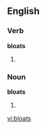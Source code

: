 ==English==

===Verb===
'''bloats'''

# {{third-person singular of|[[bloat]]}}


===Noun===
'''bloats'''
# {{plural of|[[bloat]]}}

[[vi:bloats]]
